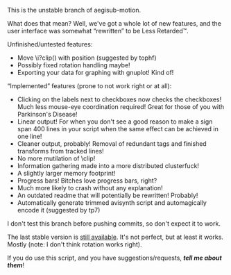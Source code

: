 This is the unstable branch of aegisub-motion.

What does that mean? Well, we've got a whole lot of new features, and the user interface was somewhat “rewritten” to be Less Retarded™.

Unfinished/untested features:
*Move \i?clip() with position (suggested by tophf)
*Possibly fixed rotation handling maybe!
*Exporting your data for graphing with gnuplot! Kind of!

“Implemented” features (prone to not work right or at all):
*Clicking on the labels next to checkboxes now checks the checkboxes! Much less mouse-eye coordination required! Great for those of you with Parkinson's Disease!
*Linear output! For when you don't see a good reason to make a sign span 400 lines in your script when the same effect can be achieved in one line!
*Cleaner output, probably! Removal of redundant tags and finished transforms from tracked lines!
*No more mutilation of \clip!
*Information gathering made into a more distributed clusterfuck!
*A slightly larger memory footprint!
*Progress bars! Bitches love progress bars, right?
*Much more likely to crash without any explanation!
*An outdated readme that will potentially be rewritten! Probably!
*Automatically generate trimmed avisynth script and automagically encode it (suggested by tp7)

I don't test this branch before pushing commits, so don't expect it to work.

The last stable version is [https://github.com/torque/aegisub-motion/tree/master still available]. It's not perfect, but at least it works. Mostly (note: I don't think rotation works right).

If you do use this script, and you have suggestions/requests, '''''tell me about them'''''!